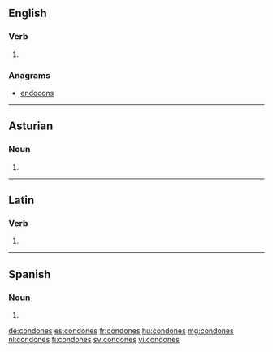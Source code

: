 ==English==

===Verb===
{{head|en}}

# {{en-third-person singular of|condone}}

===Anagrams===
* [[endocons#English|endocons]]

----

==Asturian==

===Noun===
{{head|ast|noun form|g=m-p}}

# {{plural of|condón|lang=ast}}
----

==Latin==

===Verb===
{{la-verb-form|condōnēs}}

# {{conjugation of|condōnō||2|s|pres|act|sub|lang=la}}

----

==Spanish==

===Noun===
{{head|es|noun form|g=m-p}}

# {{plural of|condón|lang=es}}

[[de:condones]]
[[es:condones]]
[[fr:condones]]
[[hu:condones]]
[[mg:condones]]
[[nl:condones]]
[[fi:condones]]
[[sv:condones]]
[[vi:condones]]